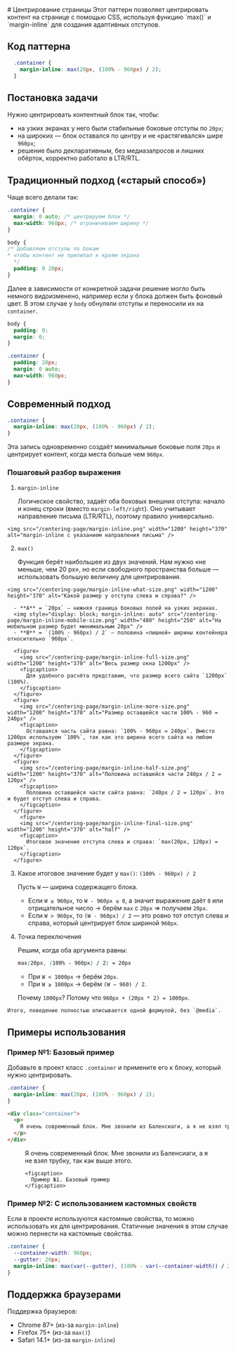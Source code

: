 
<Layout>
  # Центрирование страницы

  <Description>
    Этот паттерн позволяет центрировать контент на странице с помощью CSS, используя функцию `max()` и `margin-inline` для создания адаптивных отступов.
  </Description>

  ## Код паттерна
  ```css
    .container {
      margin-inline: max(20px, (100% - 960px) / 2);
    }
  ```

  ## Постановка задачи
  Нужно центрировать контентный блок так, чтобы:
  - на узких экранах у него были стабильные боковые отступы по `20px`;
  - на широких — блок оставался по центру и не «растягивался» шире `960px`;
  - решение было декларативным, без медиазапросов и лишних обёрток, корректно работало в LTR/RTL.

  ## Традиционный подход («старый способ»)
  Чаще всего делали так:
  ```css
  .container {
    margin: 0 auto; /* центрируем блок */
    max-width: 960px; /* ограничиваем ширину */
  }

  body {
  /* добавляем отступы по бокам
  * чтобы контент не прилипал к краям экрана
    */
    padding: 0 20px;
  }
  ```

  Далее в зависимости от конкретной задачи решение могло быть немного видоизменено, например если у блока должен быть фоновый цвет. В этом случае у `body` обнуляли отступы и переносили их на `container`.

  ```css
  body {
    padding: 0;
    margin: 0;
  }

  .container {
    padding: 20px;
    margin: 0 auto;
    max-width: 960px;
  }
  ```

  ## Современный подход
  ```css
  .container {
    margin-inline: max(20px, (100% - 960px) / 2);
  }
  ```

  Эта запись одновременно создаёт минимальные боковые поля `20px` и центрирует контент, когда места больше чем `960px`.

  ### Пошаговый разбор выражения
  1. `margin-inline`

      Логическое свойство, задаёт оба боковых внешних отступа: начало и конец строки (вместо `margin-left/right`). Оно учитывает направление письма (LTR/RTL), поэтому правило универсально.

    <img src="/centering-page/margin-inline.png" width="1200" height="370" alt="margin-inline с указанием направления письма" />

  2. `max()`

      Функция берёт наибольшее из двух значений. Нам нужно «не меньше, чем 20 px», но если свободного пространства больше — использовать большую величину для центрирования.

    <img src="/centering-page/margin-inline-what-size.png" width="1200" height="370" alt="Какой размер у отступа слева и справа?" />

      - **A** = `20px` — нижняя граница боковых полей на узких экранах.
      <img style="display: block; margin-inline: auto" src="/centering-page/margin-inline-mobile-size.png" width="480" height="250" alt="На мобильном размер будет минимальным 20px" />
      - **B** = `(100% - 960px) / 2` — половина «лишней» ширины контейнера относительно `960px`.

      <figure>
        <img src="/centering-page/margin-inline-full-size.png" width="1200" height="370" alt="Весь размер окна 1200px" />
        <figcaption>
          Для удобного расчёта представим, что размер всего сайта `1200px` (100%).
        </figcaption>
      </figure>
      <figure>
        <img src="/centering-page/margin-inline-more-size.png" width="1200" height="370" alt="Размер оставшейся части 100% - 960 = 240px" />
        <figcaption>
          Оставшаяся часть сайта равна: `100% - 960px = 240px`. Вместо 1200px используем `100%`, так как это ширина всего сайта на любом размере экрана.
        </figcaption>
      </figure>
      <figure>
        <img src="/centering-page/margin-inline-half-size.png" width="1200" height="370" alt="Половина оставшейся части 240px / 2 = 120px" />
        <figcaption>
          Половина оставшейся части сайта равна: `240px / 2 = 120px`. Это и будет отступ слева и справа.
        </figcaption>
      </figure>
        <figure>
        <img src="/centering-page/margin-inline-final-size.png" width="1200" height="370" alt="half" />
        <figcaption>
          Итоговое значение отступа слева и справа: `max(20px, 120px) = 120px`.
        </figcaption>
      </figure>

  3) Какое итоговое значение будет у `max()`: `(100% - 960px) / 2`

      Пусть `W` — ширина содержащего блока.

      - Если `W ≤ 960px`, то `W - 960px ≤ 0`, а значит выражение даёт `0` или отрицательное число → берём `max` с `20px` ⇒ получаем `20px`.
      - Если `W > 960px`, то `(W - 960px) / 2` — это ровно тот отступ слева и справа, который центрирует блок шириной `960px`.

  4) Точка переключения

      Решим, когда оба аргумента равны:
      ```css
      max(20px, (100% - 960px) / 2) = 20px
      ```
      - При `W < 1000px` → берём `20px`.
      - При `W ≥ 1000px` → берём `(W − 960) / 2`.

      Почему `1000px`? Потому что `960px + (20px * 2) = 1000px`.

    Итого, поведение полностью описывается одной формулой, без `@media`.

  ## Примеры использования
  ### Пример №1: Базовый пример
  Добавьте в проект класс `.container` и примените его к блоку, который нужно центрировать.

  ```css
  .container {
    margin-inline: max(20px, (100% - 960px) / 2);
  }
  ```

  ```html
  <div class="container">
    <p>
      Я очень современный блок. Мне звонили из Баленсиаги, а я не взял трубку, так как выше этого.
    </p>
  </div>
  ```

  <figure>
    <div class="block">
      <p>
        Я очень современный блок. Мне звонили из Баленсиаги, а я не взял трубку, так как выше этого.
      </p>
    </div>

    <figcaption>
      Пример №1. Базовый пример
    </figcaption>
  </figure>


  ### Пример №2: С использованием кастомных свойств
  Если в проекте используются кастомные свойства, то можно использовать их для центрирования. Статичные значения в этом случае можно пернести на кастомные свойства.

  ```css
  .container {
    --container-width: 960px;
    --gutter: 20px;
    margin-inline: max(var(--gutter), (100% - var(--container-width)) / 2);
  }
  ```

  ## Поддержка браузерами
  Поддержка браузеров:
  - Chrome 87+ (из-за `margin-inline`)
  - Firefox 75+ (из-за `max()`)
  - Safari 14.1+ (из-за `margin-inline`)


  <DiscussOnGitHub href="https://github.com/nikolai-shabalin/webpatterns/discussions/2" />
</Layout>
